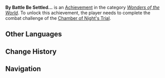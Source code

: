 {{Stub}}
{{Achievement Infobox
|id           = 81500
|order id     = 1484
|category     = Wonders of the World
|description  = Complete the combat challenge of the [[Chamber of Night's Trial]].
|requirements = 
|primogems    = 5
|tracking     = 
|topic        = 
|type         = Exploration
|hidden       = 1
|set          = 
}}
'''By Battle Be Settled...''' is an [[Achievement]] in the category ''[[Wonders of the World]]''. To unlock this achievement, the player needs to complete the combat challenge of the [[Chamber of Night's Trial]].
<!--
==Gameplay Notes==
*

==Gallery==
{{Preview
|size=300px
|file=
|caption=
}}

==Video Guides==
{{EVT
|video1   = 
|caption1 = 
}}
-->
==Other Languages==
{{Other Languages
|en       = By Battle Be Settled...
|zhs      = 以战斗平息…
|zhs_rm   = 
|zht      = 以戰鬥平息…
|zht_rm   = 
|zh_tl    = 
|ja       = 戦闘で鎮める…
|ja_rm    = Sentou de Shizumeru...
|ja_tl    = To Resolve by Battle...
|ko       = 전투로 잠재우다…
|ko_tl    = 
|es       = Pacificación
|es_tl    = Pacification
|fr       = Par la bataille, sois réglé...
|fr_tl    = By Battle, Be Settled...
|ru       = К бою...
|ru_tl    = To Battle...
|th       = สันติไม่ใช่ทางออก...
|th_rm    = 
|th_tl    = 
|vi       = Dùng Chiến Đấu Để Dẹp Yên...
|vi_tl    = 
|de       = Beilegung durch Kampf ...
|de_tl    = Settlement Through Battle ...
|id       = Diselesaikan Dengan Adu Jurus
|id_tl    = Settled With a Duel of Moves
|pt       = Resolva Isso em Batalha...
|pt_tl    = Settle That in Battle...
|tr       = Çözüm Savaşta...
|tr_tl    = 
|it       = Che sia la battaglia a decidere...
|it_tl    = 
}}

==Change History==
{{Change History|5.0}}
<!--
==References==
{{Reflist}}
-->
==Navigation==
{{Achievement Navbox}}